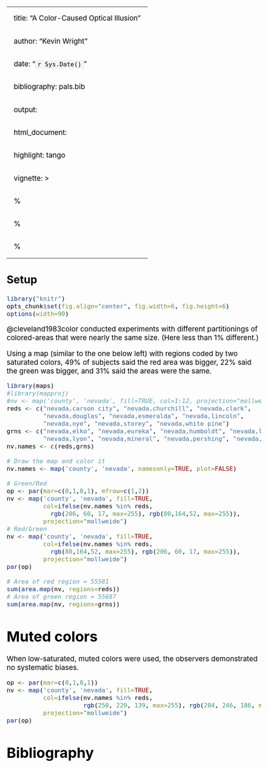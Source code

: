 
---
title: "A Color-Caused Optical Illusion"
author: "Kevin Wright"
date: "`r Sys.Date()`"
bibliography: pals.bib
output:
  html_document:
    highlight: tango
vignette: >
  % \VignetteIndexEntry{A Color-Caused Optical Illusion}
  % \VignetteEncoding{UTF-8}
  % \VignetteEngine{knitr::rmarkdown}
---
<style type="text/css">
body, td { font-size: 14pt; color: #000; padding:1em; }
code, pre, #ws, #message { font-size: 12pt;
  color: #000; background-color: #f5f5f5; }
code {border: 1px solid #e0e0e0; padding: 0 5px;}
pre > code { border: 0; }
</style>

##  Setup

```r
library("knitr")
opts_chunk$set(fig.align="center", fig.width=6, fig.height=6)
options(width=90)
```

@cleveland1983color conducted experiments with different partitionings of
colored-areas that were nearly the same size.  (Here less than 1% different.)

Using a map (similar to the one below left) with regions coded by two saturated
colors, 49% of subjects said the red area was bigger, 22% said
the green was bigger, and 31% said the areas were the same.

```r
library(maps)
#library(mapproj)
#nv <- map('county', 'nevada', fill=TRUE, col=1:12, projection="mollweide")
reds <- c("nevada,carson city", "nevada,churchill", "nevada,clark",      
          "nevada,douglas", "nevada,esmeralda", "nevada,lincoln",    
          "nevada,nye", "nevada,storey", "nevada,white pine")
grns <- c("nevada,elko", "nevada,eureka", "nevada,humboldt", "nevada,lander",
          "nevada,lyon", "nevada,mineral", "nevada,pershing", "nevada,washoe")
nv.names <- c(reds,grns)

# Draw the map and color it
nv.names <- map('county', 'nevada', namesonly=TRUE, plot=FALSE)

# Green/Red
op <- par(mar=c(0,1,0,1), mfrow=c(1,2))
nv <- map('county', 'nevada', fill=TRUE,
          col=ifelse(nv.names %in% reds,
            rgb(206, 60, 17, max=255), rgb(80,164,52, max=255)),
          projection="mollweide")
# Red/Green
nv <- map('county', 'nevada', fill=TRUE,
          col=ifelse(nv.names %in% reds,
            rgb(80,164,52, max=255), rgb(206, 60, 17, max=255)),
          projection="mollweide")
par(op)
```

```r
# Area of red region = 55581
sum(area.map(nv, regions=reds))
# Area of green region = 55687
sum(area.map(nv, regions=grns))

```
# Muted colors

When low-saturated, muted colors were used, the observers demonstrated no systematic biases.

```r
op <- par(mar=c(0,1,0,1))
nv <- map('county', 'nevada', fill=TRUE,
          col=ifelse(nv.names %in% reds,
                     rgb(250, 229, 139, max=255), rgb(204, 246, 186, max=255)),
          projection="mollweide")
par(op)
```
 
# Bibliography
	
